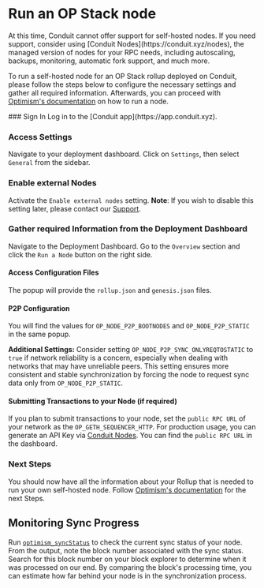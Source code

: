 
# Run an OP Stack node

<Callout type="info" emoji="ℹ️">
  At this time, Conduit cannot offer support for self-hosted nodes. If you need
  support, consider using [Conduit Nodes](https://conduit.xyz/nodes), the
  managed version of nodes for your RPC needs, including autoscaling, backups,
  monitoring, automatic fork support, and much more.
</Callout>

To run a self-hosted node for an OP Stack rollup deployed on Conduit, please follow the steps below to configure the necessary settings and gather all required information. Afterwards, you can proceed with [Optimism's documentation](https://docs.optimism.io/builders/node-operators/tutorials/node-from-docker) on how to run a node.

<Steps>
### Sign In
Log in to the [Conduit app](https://app.conduit.xyz).
 
### Access Settings
Navigate to your deployment dashboard. Click on `Settings`, then select `General` from the sidebar.

### Enable external Nodes

Activate the `Enable external nodes` setting. **Note**: If you wish to disable this setting later, please contact our [Support](https://portal.usepylon.com/conduit-xyz/forms/support-request).

### Gather required Information from the Deployment Dashboard

Navigate to the Deployment Dashboard. Go to the `Overview` section and click the `Run a Node` button on the right side.

#### Access Configuration Files

The popup will provide the `rollup.json` and `genesis.json` files.

#### P2P Configuration

You will find the values for `OP_NODE_P2P_BOOTNODES` and `OP_NODE_P2P_STATIC` in the same popup.

**Additional Settings:** Consider setting `OP_NODE_P2P_SYNC_ONLYREQTOSTATIC` to `true` if network reliability is a concern, especially when dealing with networks that may have unreliable peers. This setting ensures more consistent and stable synchronization by forcing the node to request sync data only from `OP_NODE_P2P_STATIC`.

#### Submitting Transactions to your Node (if required)

If you plan to submit transactions to your node, set the `public RPC URL` of your network as the `OP_GETH_SEQUENCER_HTTP`. For production usage, you can generate an API Key via [Conduit Nodes](https://conduit.xyz/nodes). You can find the `public RPC URL` in the dashboard.

### Next Steps

You should now have all the information about your Rollup that is needed to run your own self-hosted node. Follow [Optimism's documentation](https://docs.optimism.io/builders/node-operators/tutorials/node-from-docker) for the next Steps.

</Steps>

## Monitoring Sync Progress

Run [`optimism_syncStatus`](https://docs.optimism.io/builders/node-operators/json-rpc#optimism_syncstatus) to check the current sync status of your node. From the output, note the block number associated with the sync status. Search for this block number on your block explorer to determine when it was processed on our end. By comparing the block's processing time, you can estimate how far behind your node is in the synchronization process.
